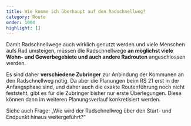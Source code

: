 ```yaml
---
title: Wie komme ich überhaupt auf den Radschnellweg?
category: Route
order: 1004
highlight: []
---
```

Damit Radschnellwege auch wirklich genutzt werden und viele Menschen aufs Rad umsteigen, müssen die Radschnellwege **an möglichst viele Wohn- und Gewerbegebiete und auch andere Radrouten** angeschlossen werden.

Es sind daher **verschiedene Zubringer** zur Anbindung der Kommunen an den Radschnellweg nötig. Da aber die Planungen beim RS 21 erst in der Anfangsphase sind, und daher auch die exakte Routenführung noch nicht feststeht, gibt es für die Zubringer bisher nur erste Überlegungen. Diese können dann im weiteren Planungsverlauf konkretisiert werden.

Siehe auch Frage: „Wie wird der Radschnellweg über den Start- und Endpunkt hinaus weitergeführt?“
